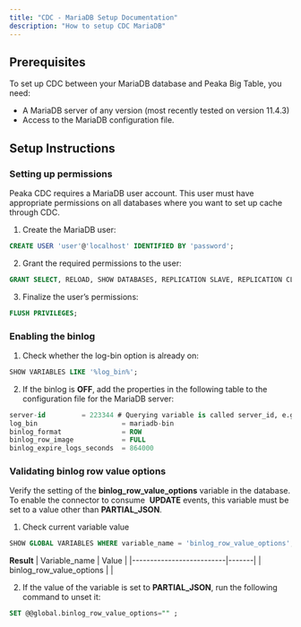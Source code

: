 ```yaml
---
title: "CDC - MariaDB Setup Documentation"
description: "How to setup CDC MariaDB"
---
```


## Prerequisites

To set up CDC between your MariaDB database and Peaka Big Table, you need:

- A MariaDB server of any version (most recently tested on version 11.4.3)
- Access to the MariaDB configuration file.

## Setup Instructions

### Setting up permissions

Peaka CDC requires a MariaDB user account. This user must have appropriate permissions on all databases where you want to set up cache through CDC.

1. Create the MariaDB user:

```sql
CREATE USER 'user'@'localhost' IDENTIFIED BY 'password';
```

2. Grant the required permissions to the user:

```sql
GRANT SELECT, RELOAD, SHOW DATABASES, REPLICATION SLAVE, REPLICATION CLIENT ON *.* TO 'user' IDENTIFIED BY 'password';
```

3. Finalize the user’s permissions:

```sql
FLUSH PRIVILEGES;
```

### Enabling the binlog

1. Check whether the log-bin option is already on:

```sql
SHOW VARIABLES LIKE '%log_bin%';
```

2. If the binlog is **OFF**, add the properties in the following table to the configuration file for the MariaDB server:

```sql
server-id         = 223344 # Querying variable is called server_id, e.g. SELECT variable_value FROM information_schema.global_variables WHERE variable_name='server_id';
log_bin                     = mariadb-bin
binlog_format               = ROW
binlog_row_image            = FULL
binlog_expire_logs_seconds  = 864000
```

### Validating binlog row value options

Verify the setting of the **binlog_row_value_options** variable in the database. To enable the connector to consume  **UPDATE** events, this variable must be set to a value other than **PARTIAL_JSON**.

1. Check current variable value

```sql
SHOW GLOBAL VARIABLES WHERE variable_name = 'binlog_row_value_options';
```

**Result**
| Variable_name | Value |
|--------------------------|-------|
| binlog_row_value_options | |

2. If the value of the variable is set to **PARTIAL_JSON**, run the following command to unset it:

```sql
SET @@global.binlog_row_value_options="" ;
```
